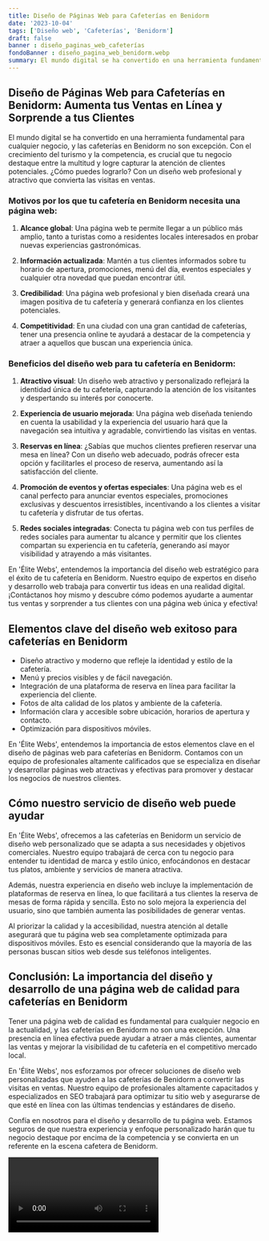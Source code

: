 ```yaml
---
title: Diseño de Páginas Web para Cafeterías en Benidorm
date: '2023-10-04'
tags: ['Diseño web', 'Cafeterías', 'Benidorm']
draft: false
banner : diseño_paginas_web_cafeterías
fondoBanner : diseño_pagina_web_benidorm.webp
summary: El mundo digital se ha convertido en una herramienta fundamental para cualquier negocio, y las cafeterías en Benidorm no son excepción. Con el crecimiento del turismo y la competencia, es crucial que tu negocio destaque entre la multitud y logre capturar la atención de clientes potenciales. ¿Cómo puedes lograrlo? Con un diseño web profesional y atractivo que convierta las visitas en ventas.
---
```


## Diseño de Páginas Web para Cafeterías en Benidorm: Aumenta tus Ventas en Línea y Sorprende a tus Clientes

El mundo digital se ha convertido en una herramienta fundamental para cualquier negocio, y las cafeterías en Benidorm no son excepción. Con el crecimiento del turismo y la competencia, es crucial que tu negocio destaque entre la multitud y logre capturar la atención de clientes potenciales. ¿Cómo puedes lograrlo? Con un diseño web profesional y atractivo que convierta las visitas en ventas.

### Motivos por los que tu cafetería en Benidorm necesita una página web:

1. **Alcance global**: Una página web te permite llegar a un público más amplio, tanto a turistas como a residentes locales interesados en probar nuevas experiencias gastronómicas.

2. **Información actualizada**: Mantén a tus clientes informados sobre tu horario de apertura, promociones, menú del día, eventos especiales y cualquier otra novedad que puedan encontrar útil.

3. **Credibilidad**: Una página web profesional y bien diseñada creará una imagen positiva de tu cafetería y generará confianza en los clientes potenciales.

4. **Competitividad**: En una ciudad con una gran cantidad de cafeterías, tener una presencia online te ayudará a destacar de la competencia y atraer a aquellos que buscan una experiencia única.

### Beneficios del diseño web para tu cafetería en Benidorm:

1. **Atractivo visual**: Un diseño web atractivo y personalizado reflejará la identidad única de tu cafetería, capturando la atención de los visitantes y despertando su interés por conocerte.

2. **Experiencia de usuario mejorada**: Una página web diseñada teniendo en cuenta la usabilidad y la experiencia del usuario hará que la navegación sea intuitiva y agradable, convirtiendo las visitas en ventas.

3. **Reservas en línea**: ¿Sabías que muchos clientes prefieren reservar una mesa en línea? Con un diseño web adecuado, podrás ofrecer esta opción y facilitarles el proceso de reserva, aumentando así la satisfacción del cliente.

4. **Promoción de eventos y ofertas especiales**: Una página web es el canal perfecto para anunciar eventos especiales, promociones exclusivas y descuentos irresistibles, incentivando a los clientes a visitar tu cafetería y disfrutar de tus ofertas.

5. **Redes sociales integradas**: Conecta tu página web con tus perfiles de redes sociales para aumentar tu alcance y permitir que los clientes compartan su experiencia en tu cafetería, generando así mayor visibilidad y atrayendo a más visitantes.

En 'Élite Webs', entendemos la importancia del diseño web estratégico para el éxito de tu cafetería en Benidorm. Nuestro equipo de expertos en diseño y desarrollo web trabaja para convertir tus ideas en una realidad digital. ¡Contáctanos hoy mismo y descubre cómo podemos ayudarte a aumentar tus ventas y sorprender a tus clientes con una página web única y efectiva!

<GifSeo />

<Cta />

## Elementos clave del diseño web exitoso para cafeterías en Benidorm

- Diseño atractivo y moderno que refleje la identidad y estilo de la cafetería.
- Menú y precios visibles y de fácil navegación.
- Integración de una plataforma de reserva en línea para facilitar la experiencia del cliente.
- Fotos de alta calidad de los platos y ambiente de la cafetería.
- Información clara y accesible sobre ubicación, horarios de apertura y contacto.
- Optimización para dispositivos móviles.

En 'Élite Webs', entendemos la importancia de estos elementos clave en el diseño de páginas web para cafeterías en Benidorm. Contamos con un equipo de profesionales altamente calificados que se especializa en diseñar y desarrollar páginas web atractivas y efectivas para promover y destacar los negocios de nuestros clientes.

## Cómo nuestro servicio de diseño web puede ayudar

En 'Élite Webs', ofrecemos a las cafeterías en Benidorm un servicio de diseño web personalizado que se adapta a sus necesidades y objetivos comerciales. Nuestro equipo trabajará de cerca con tu negocio para entender tu identidad de marca y estilo único, enfocándonos en destacar tus platos, ambiente y servicios de manera atractiva.

Además, nuestra experiencia en diseño web incluye la implementación de plataformas de reserva en línea, lo que facilitará a tus clientes la reserva de mesas de forma rápida y sencilla. Esto no solo mejora la experiencia del usuario, sino que también aumenta las posibilidades de generar ventas.

Al priorizar la calidad y la accesibilidad, nuestra atención al detalle asegurará que tu página web sea completamente optimizada para dispositivos móviles. Esto es esencial considerando que la mayoría de las personas buscan sitios web desde sus teléfonos inteligentes.

## Conclusión: La importancia del diseño y desarrollo de una página web de calidad para cafeterías en Benidorm

Tener una página web de calidad es fundamental para cualquier negocio en la actualidad, y las cafeterías en Benidorm no son una excepción. Una presencia en línea efectiva puede ayudar a atraer a más clientes, aumentar las ventas y mejorar la visibilidad de tu cafetería en el competitivo mercado local.

En 'Élite Webs', nos esforzamos por ofrecer soluciones de diseño web personalizadas que ayuden a las cafeterías de Benidorm a convertir las visitas en ventas. Nuestro equipo de profesionales altamente capacitados y especializados en SEO trabajará para optimizar tu sitio web y asegurarse de que esté en línea con las últimas tendencias y estándares de diseño.

Confía en nosotros para el diseño y desarrollo de tu página web. Estamos seguros de que nuestra experiencia y enfoque personalizado harán que tu negocio destaque por encima de la competencia y se convierta en un referente en la escena cafetera de Benidorm.

<Video />

<CtaBot job='Cafeterías' city='Benidorm'/>

<Gmaps query='Benidorm+españa+maps' />